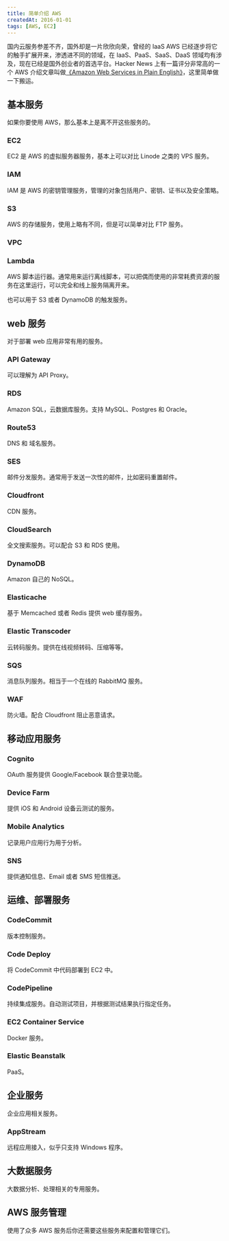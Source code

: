 ```yaml
---
title: 简单介绍 AWS
createdAt: 2016-01-01
tags: [AWS, EC2]
---
```


国内云服务参差不齐，国外却是一片欣欣向荣，曾经的 IaaS AWS 已经逐步将它的触手扩展开来，渗透进不同的领域，在 IaaS、PaaS、SaaS、DaaS 领域均有涉及，现在已经是国外创业者的首选平台。Hacker News 上有一篇评分非常高的一个 AWS 介绍文章叫做[《Amazon Web Services in Plain English》](https://www.expeditedssl.com/aws-in-plain-english)，这里简单做一下搬运。

## 基本服务

如果你要使用 AWS，那么基本上是离不开这些服务的。

### EC2

EC2 是 AWS 的虚拟服务器服务，基本上可以对比 Linode 之类的 VPS 服务。

### IAM

IAM 是 AWS 的密钥管理服务，管理的对象包括用户、密钥、证书以及安全策略。

### S3

AWS 的存储服务，使用上略有不同，但是可以简单对比 FTP 服务。

### VPC

### Lambda

AWS 脚本运行器。通常用来运行离线脚本，可以把偶而使用的非常耗费资源的服务在这里运行，可以完全和线上服务隔离开来。

也可以用于 S3 或者 DynamoDB 的触发服务。

## web 服务

对于部署 web 应用非常有用的服务。

### API Gateway

可以理解为 API Proxy。

### RDS

Amazon SQL，云数据库服务。支持 MySQL、Postgres 和 Oracle。

### Route53

DNS 和 域名服务。

### SES

邮件分发服务。通常用于发送一次性的邮件，比如密码重置邮件。

### Cloudfront

CDN 服务。

### CloudSearch

全文搜索服务。可以配合 S3 和 RDS 使用。

### DynamoDB

Amazon 自己的 NoSQL。

### Elasticache

基于 Memcached 或者 Redis 提供 web 缓存服务。

### Elastic Transcoder

云转码服务。提供在线视频转码、压缩等等。

### SQS

消息队列服务。相当于一个在线的 RabbitMQ 服务。

### WAF

防火墙。配合 Cloudfront 阻止恶意请求。

## 移动应用服务

### Cognito

OAuth 服务提供 Google/Facebook 联合登录功能。

### Device Farm

提供 iOS 和 Android 设备云测试的服务。

### Mobile Analytics

记录用户应用行为用于分析。

### SNS

提供通知信息、Email 或者 SMS 短信推送。

## 运维、部署服务

### CodeCommit

版本控制服务。

### Code Deploy

将 CodeCommit 中代码部署到 EC2 中。

### CodePipeline

持续集成服务。自动测试项目，并根据测试结果执行指定任务。

### EC2 Container Service

Docker 服务。

### Elastic Beanstalk

PaaS。

## 企业服务

企业应用相关服务。

### AppStream

远程应用接入，似乎只支持 Windows 程序。

## 大数据服务

大数据分析、处理相关的专用服务。

## AWS 服务管理

使用了众多 AWS 服务后你还需要这些服务来配置和管理它们。

